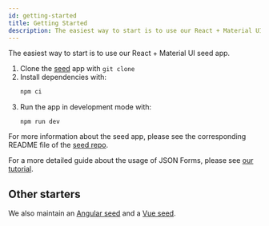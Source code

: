```yaml
---
id: getting-started
title: Getting Started
description: The easiest way to start is to use our React + Material UI seed app.
---
```


The easiest way to start is to use our React + Material UI seed app.

1. Clone the [seed](https://github.com/eclipsesource/jsonforms-react-seed) app with `git clone`
2. Install dependencies with:
   ```bash
   npm ci
   ```
3. Run the app in development mode with:
   ```
   npm run dev
   ```

For more information about the seed app, please see the corresponding README file of the [seed repo](https://github.com/eclipsesource/jsonforms-react-seed).

For a more detailed guide about the usage of JSON Forms, please see [our tutorial](tutorial).

## Other starters

We also maintain an [Angular seed](https://github.com/eclipsesource/jsonforms-angular-seed) and a [Vue seed](https://github.com/eclipsesource/jsonforms-vue-seed).
